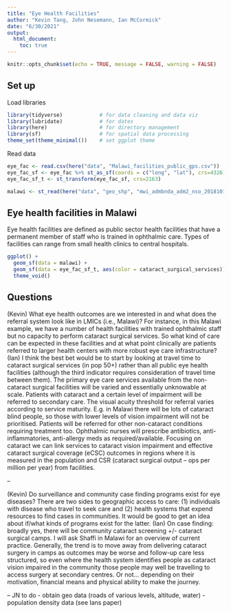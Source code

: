 ```yaml
---
title: "Eye Health Facilities"
author: "Kevin Tang, John Nesemann, Ian McCormick"
date: "6/30/2021"
output: 
  html_document:
    toc: true
---
```


```r
knitr::opts_chunk$set(echo = TRUE, message = FALSE, warning = FALSE)
```
## Set up

Load libraries
```r
library(tidyverse)            # for data cleaning and data viz
library(lubridate)            # for dates
library(here)                 # for directory management
library(sf)                   # for spatial data processing
theme_set(theme_minimal())    # set ggplot theme
```

Read data
```r
eye_fac <- read.csv(here("data", "Malawi_facilities_public_gps.csv"))
eye_fac_sf <- eye_fac %>% st_as_sf(coords = c("long", "lat"), crs=4326)
eye_fac_sf_t <- st_transform(eye_fac_sf, crs=2163)

malawi <- st_read(here("data", "geo_shp", "mwi_admbnda_adm2_nso_20181016.shp"))
```

## Eye health facilities in Malawi

Eye health facilities are defined as public sector health facilities that have a permanent member of staff who is trained in ophthalmic care. Types of facilities can range from small health clinics to central hospitals. 
```r
ggplot() +
  geom_sf(data = malawi) +
  geom_sf(data = eye_fac_sf_t, aes(color = cataract_surgical_services)) +
  theme_void() 
```

## Questions
(Kevin) What eye health outcomes are we interested in and what does the referral system look like in LMICs (i.e., Malawi)? For instance, in this Malawi example, we have a number of health facilities with trained ophthalmic staff but no capacity to perform cataract surgical services. So what kind of care can be expected in these facilities and at what point clinically are patients referred to larger health centers with more robust eye care infrastructure?
(Ian) I think the best bet would be to start by looking at travel time to cataract surgical services (in pop 50+) rather than all public eye health facilities (although the third indicator requires consideration of travel time between them). The primary eye care services available from the non-cataract surgical facilities will be varied and essentially unknowable at scale. Patients with cataract and a certain level of impairment will be referred to secondary care. The visual acuity threshold for referral varies according to service maturity. E.g. in Malawi there will be lots of cataract blind people, so those with lower levels of vision impairment will not be prioritised. Patients will be referred for other non-cataract conditions requiring treatment too. Ophthalmic nurses will prescribe antibiotics, anti-inflammatories, anti-allergy meds as required/available.
Focusing on cataract we can link services to cataract vision impairment and effective cataract surgical coverage (eCSC) outcomes in regions where it is measured in the population and CSR (cataract surgical output – ops per million per year) from facilities.

--

(Kevin) Do surveillance and community case finding programs exist for eye diseases? There are two sides to geographic access to care: (1) individuals with disease who travel to seek care and (2) health systems that expend resources to find cases in communities. It would be good to get an idea about if/what kinds of programs exist for the latter.
(Ian) On case finding: broadly yes, there will be community cataract screening +/- cataract surgical camps. I will ask Shaffi in Malawi for an overview of current practice.
Generally, the trend is to move away from delivering cataract surgery in camps as outcomes may be worse and follow-up care less structured, so even where the health system identifies people as cataract vision impaired in the community those people may well be travelling to access surgery at secondary centres. Or not… depending on their motivation, financial means and physical ability to make the journey.

-- JN to do
- obtain geo data (roads of various levels, altitude, water)
- population density data (see Ians paper)
